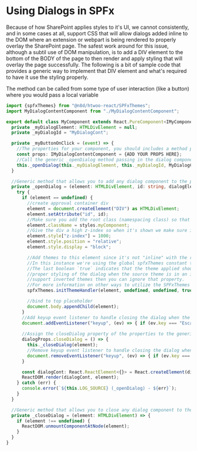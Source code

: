 
<Meta title="Advanced/Using Dialogs in SPFx" />

# Using Dialogs in SPFx

Because of how SharePoint applies styles to it's UI, we cannot consistently, and in some cases at all, support CSS that will allow dialogs added inline to the DOM where an extension or webpart is being rendered to properly overlay the SharePoint page. The safest work around for this issue, although a subtil use of DOM manipulation, is to add a DIV element to the bottom of the BODY of the page to then render and apply styling that will overlay the page successfully.  The following is a bit of sample code that provides a generic way to implement that DIV element and what's required to have it use the styling properly.

The method can be called from some type of user interaction (like a button) where you would pass a local variable 

```typescript
import {spfxThemes} from "@n8d/htwoo-react/SPFxThemes";
import MyDialogContentComponent from "./MyDialogContentComponent";

export default class MyComponent extends React.PureComponent<IMyComponentProps, IMyComponentState> {
  private _myDialogElement: HTMLDivElement = null;
  private _myDialogId = "MyDialogCont";

  private _myButtonOnClick = (event) => {
    //The properties for your component, you should includes a method property to handle the closeDialog event.
    const props: IMyDialogContentComponent = {ADD YOUR PROPS HERE};
    //Call the generic _openDialog method passing in the dialog component you want to load into the page.
    this._openDialog(this._myDialogElement, this._myDialogId, MyDialogContentComponent, props);
  }

  //Generic method that allows you to add any dialog component to the page
  private _openDialog = (element: HTMLDivElement, id: string, dialogElement: any, dialogProps: any): void => {
    try {
      if (element == undefined) {
        //create approval container div
        element = document.createElement("DIV") as HTMLDivElement;
        element.setAttribute("id", id);
        //Make sure you add the root class (namespacing class) so that the htwoo styles are available to your dialog
        element.className = styles.myComponent;
        //Give the div a high z-index so when it's shown we make sure it overlays the whole page.
        element.style["z-index"] = 1000;
        element.style.position = "relative";
        element.style.display = "block";

        //Add themes to this element since it's not "inline" with the root DOM element of the SPFx solution
        //In this instance we're using the global spfxThemes constant that was defined in SPFxThemes class
        //The last boolean `true` indicates that the theme applied should use the page theme, this allows
        //proper styling of the dialog when the source theme is in an inverted section. If the solution doesn't
        //support inverted themes then you can ignore that property.
        //For more information on other ways to utilize the SPFxThemes class please see the `Adavanced/SPFxThemes Class` docs.
        spfxThemes.initThemeHandler(element, undefined, undefined, true);

        //bind to top placeholder
        document.body.appendChild(element);
      }
      //Add keyup event listener to handle closing the dialog when the user presses the Escape key.
      document.addEventListener("keyup", (ev) => { if (ev.key === "Escape") { this._closeDialog(element) } });
      
      //Assign the closeDialog property of the properties to the generic _closeDialog handler
      dialogProps.closeDialog = () => {
        this._closeDialog(element);
        //Remove keyup event listener to handle closing the dialog when the user presses the Escape key.
        document.removeEventListener("keyup", (ev) => { if (ev.key === "Escape") { this._closeDialog(element) } });
      }

      const dialogCont: React.ReactElement<{}> = React.createElement(dialogElement, dialogProps);
      ReactDOM.render(dialogCont, element);
    } catch (err) {
      console.error(`${this.LOG_SOURCE} (_openDialog) - ${err}`);
    }
  }

  //Generic method that allows you to close any dialog component to the page
  private _closeDialog = (element: HTMLDivElement) => {
    if (element !== undefined) {
      ReactDOM.unmountComponentAtNode(element);
    }
  }
}
```